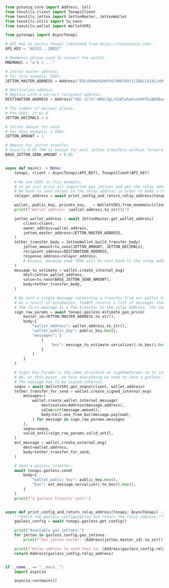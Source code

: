 ```python
from pytoniq_core import Address, Cell
from tonutils.client import TonapiClient
from tonutils.jetton import JettonMaster, JettonWallet
from tonutils.utils import to_nano
from tonutils.wallet import WalletV5R1

from pytonapi import AsyncTonapi

# API key to access Tonapi (obtained from https://tonconsole.com).
API_KEY = "AE332...2BD5I"

# Mnemonic phrase used to connect the wallet.
MNEMONIC = "a b c ..."

# Jetton master address.
# For this example, USDt.
JETTON_MASTER_ADDRESS = Address("EQCxE6mUtQJKFnGfaROTKOt1lZbDiiX1kCixRv7Nw2Id_sDs")

# Destination address.
# Replace with a correct recipient address.
DESTINATION_ADDRESS = Address("UQC-3ilVr-W0Uc3pLrGJElwSaFxvhXXfkiQA3EwdVBHNNbbp")

# The number of decimal places.
# For USDt, it is 6.
JETTON_DECIMALS = 6

# Jetton amount for send.
# For this example, 1 USDt.
JETTON_AMOUNT = 1

# Amount for jetton transfer.
# Usually 0.05 TON is enough for most jetton transfers without forward_payload.
BASE_JETTON_SEND_AMOUNT = 0.05


async def main() -> None:
    tonapi, client = AsyncTonapi(API_KEY), TonapiClient(API_KEY)

    # We use USDt in this example,
    # so we just print all supported gas jettons and get the relay address.
    # We have to send excess to the relay address in order to make a transfer cheaper.
    relayer_address = await print_config_and_return_relay_address(tonapi)

    wallet, public_key, private_key, _ = WalletV5R1.from_mnemonic(client, MNEMONIC)
    print(f"Wallet address: {wallet.address.to_str()}")

    jetton_wallet_address = await JettonMaster.get_wallet_address(
        client=client,
        owner_address=wallet.address,
        jetton_master_address=JETTON_MASTER_ADDRESS,
    )
    tether_transfer_body = JettonWallet.build_transfer_body(
        jetton_amount=to_nano(JETTON_AMOUNT, JETTON_DECIMALS),
        recipient_address=DESTINATION_ADDRESS,
        response_address=relayer_address,
        # Excess, because some TONs will be sent back to the relay address, commission will be lowered.
    )
    message_to_estimate = wallet.create_internal_msg(
        dest=jetton_wallet_address,
        value=to_nano(BASE_JETTON_SEND_AMOUNT),
        body=tether_transfer_body,
    )

    # We send a single message containing a transfer from our wallet to a desired destination.
    # As a result of estimation, TonAPI returns a list of messages that we need to sign.
    # The first message is a fee transfer to the relay address, the second message is our original transfer.
    sign_raw_params = await tonapi.gasless.estimate_gas_price(
        master_id=JETTON_MASTER_ADDRESS.to_str(),
        body={
            "wallet_address": wallet.address.to_str(),
            "wallet_public_key": public_key.hex(),
            "messages": [
                {
                    "boc": message_to_estimate.serialize().to_boc().hex(),
                }
            ]
        }
    )

    # Signs Raw Params is the same structure as signRawParams in to connect.
    # OK, at this point, we have everything we need to send a gasless transfer.
    # The message has to be signed internal.
    seqno = await WalletV5R1.get_seqno(client, wallet.address)
    tether_transfer_for_send = wallet.create_signed_internal_msg(
        messages=[
            wallet.create_wallet_internal_message(
                destination=Address(message.address),
                value=int(message.amount),
                body=Cell.one_from_boc(message.payload),
            ) for message in sign_raw_params.messages
        ],
        seqno=seqno,
        valid_until=sign_raw_params.valid_until,
    )
    ext_message = wallet.create_external_msg(
        dest=wallet.address,
        body=tether_transfer_for_send,
    )

    # Send a gasless transfer.
    await tonapi.gasless.send(
        body={
            "wallet_public_key": public_key.hex(),
            "boc": ext_message.serialize().to_boc().hex(),
        }
    )
    print(f"A gasless transfer sent!")


async def print_config_and_return_relay_address(tonapi: AsyncTonapi) -> Address:
    """Fetch the gasless configuration and return the relay address."""
    gasless_config = await tonapi.gasless.get_config()

    print("Available gas jettons:")
    for jetton in gasless_config.gas_jettons:
        print(f"Gas jetton master: {Address(jetton.master_id).to_str()}")

    print(f"Relay address to send fees to: {Address(gasless_config.relay_address).to_str()}")
    return Address(gasless_config.relay_address)


if __name__ == "__main__":
    import asyncio

    asyncio.run(main())
```
